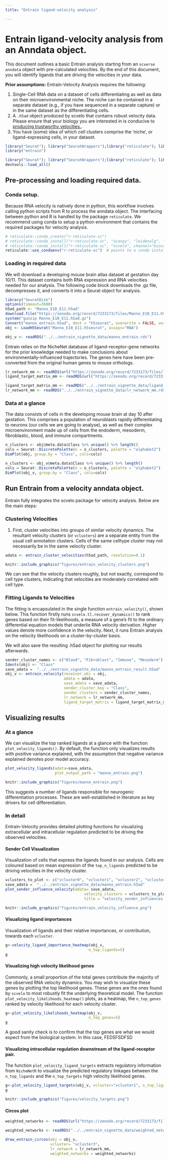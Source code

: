 ```yaml
---
title: "Entrain ligand-velocity analysis"

---
```

# Entrain ligand-velocity analysis from an Anndata object. 

This document outlines a basic Entrain analysis starting from an `scverse` `anndata` object with pre-calculated velocities. By the end of this document, you will identify ligands that are driving the velocities in your data.

**Prior assumptions:**
Entrain-Velocity Analysis requires the following:

1. Single-Cell RNA data on a dataset of cells differentiating as well as data on their microenvironmental niche. The niche can be contained in a separate dataset (e.g., if you have sequenced in a separate capture) or in the same dataset as the differentiating cells.
2. A `.h5ad` object produced by scvelo that contains robust velocity data. Please ensure that your biology you are interested in is conducive to [producing trustworthy velocities.](https://doi.org/10.15252/msb.202110282).
3. You have (some) idea of which cell clusters comprise the 'niche', or ligand-expressing cells, in your dataset. 


```r
library("Seurat"); library("SeuratWrappers");library("reticulate"); library("dplyr"), library("circlize")
library("entrain")
```
```r
library("Seurat"); library("SeuratWrappers");library("reticulate"); library("dplyr"); suppressPackageStartupMessages(library(circlize))
devtools::load_all()
```


## Pre-processing and loading required data.

### Conda setup.
Because RNA velocity is natively done in python, this workflow involves calling python scripts from R to process the anndata object. The interfacing between python and R is handled by the package `reticulate`. We recommend using conda to setup a python environment that contains the required packages for velocity analysis.
```r
# reticulate::conda_create("r-reticulate-sc")
# reticulate::conda_install("r-reticulate-sc", "scanpy", "leidenalg", "python-igraph", "adjustText", channel="conda-forge")
# reticulate::conda_install("r-reticulate-sc", "scvelo", channel="bioconda") #scvelo not on default conda.
reticulate::use_condaenv("r-reticulate-sc")  # points to a conda installation that contains scanpy, scvelo, and anndata.
```

### Loading in required data

We will download a developing mouse brain atlas dataset at gestation day 10/11. This dataset contains both RNA expression and RNA velocities needed for our analysis. The following code block downloads the .gz file, decompresses it, and converts it into a Seurat object for analysis.
```r
library("SeuratDisk")
options(timeout=3600)
h5ad_path <- "Manno_E10_E11.h5ad"
download.file("https://zenodo.org/record/7233173/files/Manno_E10_E11.h5ad.gz", "Manno_E10_E11.h5ad.gz")
system("gunzip Manno_E10_E11.h5ad.gz")
Convert("manno_entrain.h5ad", dest = "h5seurat", overwrite = FALSE, verbose = TRUE)
obj <- LoadH5Seurat("Manno_E10_E11.h5seurat", assays="RNA")
```
```r
obj_v <- readRDS("../../entrain_vignette_data/manno_entrain.rds")
```

Entrain relies on the NicheNet database of ligand-receptor-gene networks for the prior knowledge needed to make conclusions about environmentally-influenced trajectories.
The genes here have been pre-converted from the original human genes to mouse orthologs.
```r
lr_network_mm <- readRDS(url("https://zenodo.org/record/7233173/files/lr_network_mm.rds")) #
ligand_target_matrix_mm <- readRDS(url("https://zenodo.org/record/7233173/files/ligand_target_matrix_mm.rds"))
```
```r
ligand_target_matrix_mm <- readRDS("../../entrain_vignette_data/ligand_target_matrix_mm.rds")
lr_network_mm <- readRDS("../../entrain_vignette_data/lr_network_mm.rds")
```

### Data at a glance
The data consists of cells in the developing mouse brain at day 10 after gestation. This comprises a population of neuroblasts rapidly differentiating to neurons (our cells we are going to analyse), as well as their complex microenvironment made up of cells from the endoderm, mesoderm, fibroblastic, blood, and immune compartments.
```r
n_clusters <- obj@meta.data$Class %>% unique() %>% length()
cols = Seurat::DiscretePalette(n = n_clusters, palette = "alphabet2")
DimPlot(obj, group.by = "Class", cols=cols)
```
```r
n_clusters <- obj_v@meta.data$Class %>% unique() %>% length()
cols = Seurat::DiscretePalette(n = n_clusters, palette = "alphabet2")
DimPlot(obj_v, group.by = "Class", cols=cols)
```

## Run Entrain from a velocity anndata object.
Entrain fully integrates the scvelo package for velocity analysis. Below are the main steps:

### Clustering Velocities
1. First, cluster velocities into groups of similar velocity dynamics. The resultant velocity clusters (or `vclusters`) are a separate entity from the usual cell annotation clusters. Cells of the same celltype cluster may not necessarily be in the same velocity cluster.

``` r
adata <- entrain_cluster_velocities(h5ad_path, resolution=0.1)
```
``` r
knitr::include_graphics("figures/entrain_velocity_clusters.png")
```

We can see that the velocity clusters roughly, but not exactly, correspond to cell type clusters, indicating that velocities are moderately correlated with cell type.

### Fitting Ligands to Velocities
The fitting is encapsulated in the single function `entrain_velocity()`, shown below. This function firstly runs  `scvelo.tl.recover_dynamics()` to rank genes based on their fit-likelihoods, a measure of a gene's fit to the ordinary differential equation models that underlie RNA velocity derivation. Higher values denote more confidence in the velocity. Next, it runs Entrain analysis on the velocity likelihoods on a cluster-by-cluster basis.

We will also save the resulting .h5ad object for plotting our results afterwards.
```r
sender_cluster_names <- c("Blood", "Fibroblast", "Immune", "Mesoderm")
Idents(obj) <- "Class"
save_adata =  "../../entrain_vignette_data/manno_entrain_result.h5ad"
obj_v <- entrain_velocity(receiver_obj = obj,
                          adata = adata,
                          save_adata = save_adata,
                          sender_cluster_key = "Class",
                          sender_clusters = sender_cluster_names,
                          lr_network = lr_network_mm,
                          ligand_target_matrix = ligand_target_matrix_mm)
```
## Visualizing results

### At a glance
We can visualize the top ranked ligands at a glance with the function `plot_velocity_ligands()`. By default, the function only visualizes results with positive variance explained, with the assumption that negative variance explained denotes poor model accuracy.

``` r
plot_velocity_ligands(adata=save_adata,
                      plot_output_path = "manno_entrain.png")

```

```r
knitr::include_graphics("figures/manno_entrain.png")
```
This suggests a number of ligands responsible for neurogenic differentiation processes. These are well-established in literature as key drivers for cell differentiation.

### In detail
Entrain-Velocity provides detailed plotting functions for visualizing extracellular and intracellular regulation predicted to be driving the observed velocities.

#### Sender Cell Visualization
Visualization of cells that express the ligands found in our analysis. Cells are coloured based on mean expression of the `top_n_ligands` predicted to be driving velocities in the velocity cluster. 
```r
vclusters_to_plot <- c("vcluster0", "vcluster1", "vcluster2", "vcluster3")
save_adata =  "../../entrain_vignette_data/manno_entrain.h5ad"
plot_sender_influence_velocity(adata= save_adata,
                                   velocity_clusters = vclusters_to_plot,
                                   title = "velocity_sender_influences.png")
```


```r
knitr::include_graphics("figures/entrain_velocity_influence.png")
```
#### Visualizing ligand importances
Visualization of ligands and their relative importances, or contribution, towards each `vcluster`.
```r
g<-velocity_ligand_importance_heatmap(obj_v,
                                     n_top_ligands=5)
g
```

#### Visualizing high velocity likelihood genes
Commonly, a small proportion of the total genes contribute the majority of the observed RNA velocity dynamics. You may wish to visualize these genes by plotting the top likelihood genes. These genes are the ones found by `scvelo` to most robustly fit the underlying theoretical model. The function `plot_velocity_likelihoods_heatmap()` plots, as a heatmap, the `n_top_genes` ranked by velocity likelihood for each velocity cluster. 
```r
g<-plot_velocity_likelihoods_heatmap(obj_v,
                                     n_top_genes=5)
g
```

A good sanity check is to confirm that the top genes are what we would expect from the biological system. In this case,  FEDSFSDFSD

#### Visualizing intracellular regulation downstream of the ligand-receptor pair.
The function `plot_velocity_ligand_targets` extracts regulatory information from `NicheNetR` to visualize the predicted regulatory linkages between the `n_top_ligands` and the `n_top_targets` high velocity likelihood genes. 
```r
g<-plot_velocity_ligand_targets(obj_v, vcluster="vcluster1", n_top_ligands=10L, ligand_target_matrix=ligand_target_matrix_mm)
g
```
```r
knitr::include_graphics("figures/velocity_targets.png")
```

#### Circos plot
``` r
weighted_networks <- readRDS(url("https://zenodo.org/record/7233173/files/weighted_networks_mm.rds"))
```
```r
weighted_networks <- readRDS("../../entrain_vignette_data/weighted_networks_mm.rds")
```

``` r
draw_entrain_circos(obj = obj_v,
                    vcluster= "vcluster3",
                    lr_network = lr_network_mm,
                    weighted_networks = weighted_networks)

```

